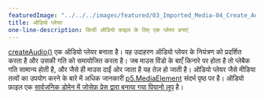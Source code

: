 ---
featuredImage: "../../../images/featured/03_Imported_Media-04_Create_Audio-thumbnail.jpg"
title: ऑडियो प्लेयर
one-line-description: किसी ऑडियो फ़ाइल के लिए एक प्लेयर बनाएं
---

<a href='https://p5js.org/reference/#/p5/createAudio' target='_blank'>createAudio()</a> एक ऑडियो प्लेयर बनाता है। यह उदाहरण ऑडियो प्लेयर के नियंत्रण को प्रदर्शित करता है और उसकी गति को समायोजित करता है। जब माउस विंडो के बाएँ किनारे पर होता है तो प्लेबैक गति सामान्य होती है, और जैसे ही माउस दाईं ओर जाता है यह तेज़ हो जाती है। ऑडियो प्लेयर जैसे मीडिया तत्वों का उपयोग करने के बारे में अधिक जानकारी <a href='https://p5js.org/reference/#/p5.MediaElement' target='_blank'>p5.MediaElement</a> संदर्भ पृष्ठ पर है। ऑडियो फ़ाइल एक <a href='https://freesound.org/people/josefpres/sounds/711156/' target='_blank'> सार्वजनिक डोमेन में जोसेफ़ प्रेस द्वारा बनाया गया पियानो लूप</a> है।